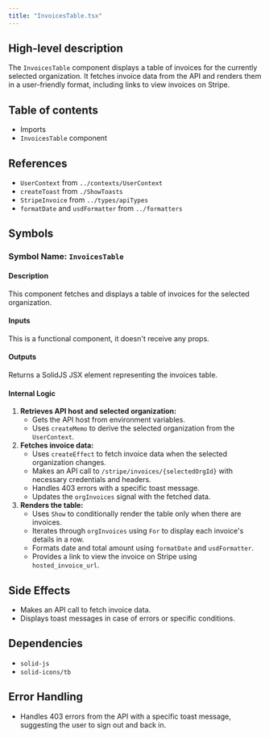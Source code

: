 ```yaml
---
title: "InvoicesTable.tsx"
---
```


## High-level description
The `InvoicesTable` component displays a table of invoices for the currently selected organization. It fetches invoice data from the API and renders them in a user-friendly format, including links to view invoices on Stripe.

## Table of contents
- Imports
- `InvoicesTable` component

## References
- `UserContext` from `../contexts/UserContext`
- `createToast` from `./ShowToasts`
- `StripeInvoice` from `../types/apiTypes`
- `formatDate` and `usdFormatter` from `../formatters`

## Symbols

### Symbol Name: `InvoicesTable`
#### Description
This component fetches and displays a table of invoices for the selected organization.

#### Inputs
This is a functional component, it doesn't receive any props.

#### Outputs
Returns a SolidJS JSX element representing the invoices table.

#### Internal Logic
1. **Retrieves API host and selected organization:**
   - Gets the API host from environment variables.
   - Uses `createMemo` to derive the selected organization from the `UserContext`.
2. **Fetches invoice data:**
   - Uses `createEffect` to fetch invoice data when the selected organization changes.
   - Makes an API call to `/stripe/invoices/{selectedOrgId}` with necessary credentials and headers.
   - Handles 403 errors with a specific toast message.
   - Updates the `orgInvoices` signal with the fetched data.
3. **Renders the table:**
   - Uses `Show` to conditionally render the table only when there are invoices.
   - Iterates through `orgInvoices` using `For` to display each invoice's details in a row.
   - Formats date and total amount using `formatDate` and `usdFormatter`.
   - Provides a link to view the invoice on Stripe using `hosted_invoice_url`.

## Side Effects
- Makes an API call to fetch invoice data.
- Displays toast messages in case of errors or specific conditions.

## Dependencies
- `solid-js`
- `solid-icons/tb`

## Error Handling
- Handles 403 errors from the API with a specific toast message, suggesting the user to sign out and back in.

